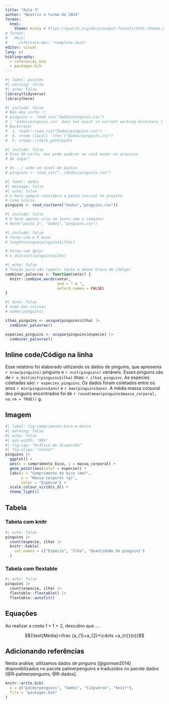 ```yaml
---
title: "Aula 3"
author: "Beatriz e turma de 2024"
format:
  html:
    theme: minty # https://quarto.org/docs/output-formats/html-themes.html
# format: 
#   docx:
#     reference-doc: "template.docx"    
editor: visual
lang: pt
bibliography: 
  - references.bib
  - packages.bib
---
```


<!-- Lembretes para a aula 3: -->

<!-- - relembrar como usar o here::here() :check!:  -->

<!-- - Chunk options: como esconder as mensagens, códigos, etc? :check!: -->

<!-- - Resultados de códigos no meio do texto (inline code) :check!: -->

<!-- - Temas do quarto html -->

<!-- prof, pra word tbm tem temas? -->

```r
#| label: pacotes
#| warning: false
#| echo: false
library(tidyverse)
library(here)
```

```r
#| include: false
# Não deu certo :(
# pinguins <- read_csv("dados/pinguins.csv")
# ! 'dados/pinguins.csv' does not exist in current working directory ('/Users/beatrizmilz/Documents/IME-Verao/relatorios-2024/aula-3').
# Backtrace:
#  1. readr::read_csv("Dados/pinguins.csv")
#  4. vroom (local) `<fn>`("Dados/pinguins.csv")
#  5. vroom:::check_path(path)
```

```r
#| include: false
# Esse dá certo, mas pode quebrar se você mudar os arquivos 
# de lugar!

# Os ../ sobe um nível de pastas
# pinguins <- read_csv("../dados/pinguins.csv")
```

```r
#| label: dados
#| message: false
#| echo: false
# o here sempre considera a pasta inicial do projeto
# como início
pinguins <- read_csv(here("dados","pinguins.csv"))
```

```r
#| include: false
# O here apenas cria um texto com o caminho!
# here("pasta_2", "dados","pinguins.csv")
```

```r
#| include: false
# Forma com o R base
# length(unique(pinguins$ilha))

# Forma com dplyr
# n_distinct(pinguins$ilha)
```

```r
#| echo: false
# função para não repetir tanto o mesmo bloco de código!
combinar_palavras <- function(vetor) {
  knitr::combine_words(vetor,
                       and = " e ",
                       oxford_comma = FALSE)
}
```

```r
#| echo: false
# nome das colunas
# names(pinguins)

ilhas_pinguins <- unique(pinguins$ilha) |> 
  combinar_palavras()

especies_pinguins <- unique(pinguins$especie) |> 
  combinar_palavras()
```

## Inline code/Código na linha

Esse relatório foi elaborado utilizando os dados de pinguins, que apresenta `r nrow(pinguins)` pinguins e `r ncol(pinguins)` variáveis. Esses pinguins são de `r n_distinct(pinguins$ilha)` ilhas: `r ilhas_pinguins`. As espécies coletadas são: `r especies_pinguins`. Os dados foram coletados entre os anos `r min(pinguins$ano)` e `r max(pinguins$ano)`. A média massa corporal dos pinguins encontrados foi de `r round(mean(pinguins$massa_corporal, na.rm = TRUE))` g.

## Imagem

```r
#| label: fig-comprimento-bico-e-massa
#| warning: false
#| echo: false
#| out-width: "90%"
#| fig-cap: "Gráfico de dispersão"
#| fig-align: "center"
pinguins |> 
  ggplot() +
  aes(x = comprimento_bico, y = massa_corporal) +
  geom_point(aes(color = especie)) +
  labs(x = "Comprimento do bico (mm)",
       y = "Massa corporal (g)",
       color = "Espécie") +
  scale_colour_viridis_d() +
  theme_light()
```

## Tabela

### Tabela com knitr

```r
#| echo: false
pinguins |> 
  count(especie, ilha) |> 
  knitr::kable(
    col.names = c("Espécie", "Ilha", "Quantidade de pinguins")
  )
```

### Tabela com flextable

```r
#| echo: false
pinguins |>
  count(especie, ilha) |>
  flextable::flextable() |>
  flextable::autofit()
```

## Equações

Ao realizar a conta $1 + 1 = 2$, descubro que ....

$${\text{Média}=\frac {a_{1}+a_{2}+\cdots +a_{n}}{n}}$$

## Adicionando referências

Nesta análise, utilizamos dados de pinguins [@gorman2014] disponibilizados no pacote palmerpenguins e traduzidos no pacote dados [@R-palmerpenguins; @R-dados].


```r
knitr::write_bib(
  x = c("palmerpenguins", "dados", "tidyverse", "knitr"),
  file = "packages.bib"
)
```

